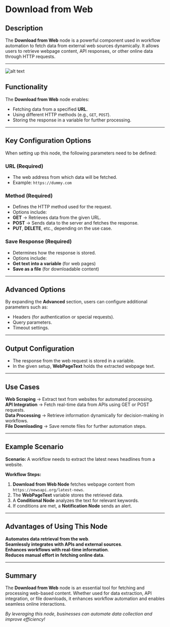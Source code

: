 # **Download from Web**

## **Description**

The **Download from Web** node is a powerful component used in workflow automation to fetch data from external web sources dynamically. It allows users to retrieve webpage content, API responses, or other online data through HTTP requests.

---
![alt text](../../assets/http/download-from-web.png)

## **Functionality**

The **Download from Web** node enables:

- Fetching data from a specified **URL**.
- Using different HTTP methods (e.g., `GET`, `POST`).
- Storing the response in a variable for further processing.

---

## **Key Configuration Options**

When setting up this node, the following parameters need to be defined:

### **URL (Required)**

- The web address from which data will be fetched.
- Example: `https://dummy.com`

### **Method (Required)**

- Defines the HTTP method used for the request.
- Options include:
- **GET** → Retrieves data from the given URL.
- **POST** → Sends data to the server and fetches the response.
- **PUT**, **DELETE**, etc., depending on the use case.

### **Save Response (Required)**

- Determines how the response is stored.
- Options include:
- **Get text into a variable** (for web pages)
- **Save as a file** (for downloadable content)

---

## **Advanced Options**

By expanding the **Advanced** section, users can configure additional parameters such as:

- Headers (for authentication or special requests).
- Query parameters.
- Timeout settings.

---

## **Output Configuration**

- The response from the web request is stored in a variable.
- In the given setup, **WebPageText** holds the extracted webpage text.

---

## **Use Cases**

**Web Scraping** → Extract text from websites for automated processing.  
**API Integration** → Fetch real-time data from APIs using GET or POST requests.  
**Data Processing** → Retrieve information dynamically for decision-making in workflows.  
**File Downloading** → Save remote files for further automation steps.  

---

## **Example Scenario**

**Scenario:** A workflow needs to extract the latest news headlines from a website.

**Workflow Steps:**

1. **Download from Web Node** fetches webpage content from `https://newsapi.org/latest-news`.
2. The **WebPageText** variable stores the retrieved data.
3. A **Conditional Node** analyzes the text for relevant keywords.
4. If conditions are met, a **Notification Node** sends an alert.

---

## **Advantages of Using This Node**

**Automates data retrieval from the web**.  
**Seamlessly integrates with APIs and external sources**.  
**Enhances workflows with real-time information**.  
**Reduces manual effort in fetching online data**.  

---

## **Summary**

The **Download from Web** node is an essential tool for fetching and processing web-based content. Whether used for data extraction, API integration, or file downloads, it enhances workflow automation and enables seamless online interactions.

*By leveraging this node, businesses can automate data collection and improve efficiency!*